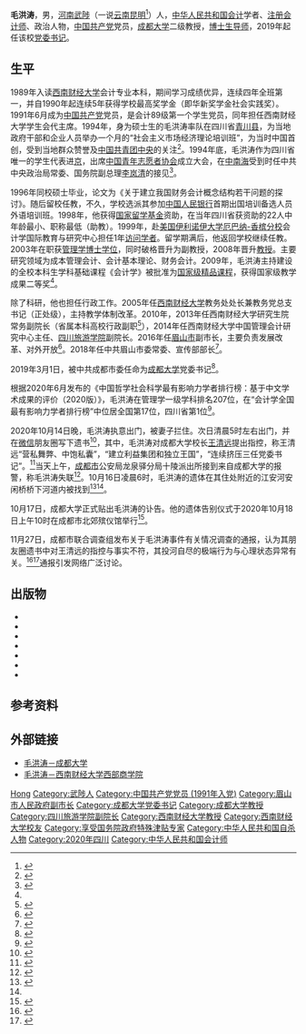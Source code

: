 {{Infobox officeholder
| 图像        = Mao Hongtao.jpg
| 图像说明    = 毛洪涛
| 职务1       = [[中国共产党|中国共产党]][[成都大学|成都大学]]委员会书记
| 就任日期1   = 2019年3月1日
| 卸任日期1   = {{box|2020年10月15日}}
| 1blankname1 = 校长
| 1namedata1  = [[王清远_(1965年)|王清远]]
| 前任1       = 罗波
| 继任1       = [[刘强_(1967年)|刘强]]
| 职务2       = [[眉山市|眉山市]]人民政府副市长
| 就任日期2   = 2016年11月2日<ref>{{cite web|title=眉山任免3名干部 毛洪涛任眉山市人民政府副市长|url=http://sc.people.com.cn/n2/2016/1103/c375498-29251093.html|publisher=人民网|date=2016-11-03|accessdate=2020-10-15|archivedate=2020-10-16|archiveurl=https://web.archive.org/web/20201016094952/http://sc.people.com.cn/n2/2016/1103/c375498-29251093.html|dead-url=no}}</ref>
| 卸任日期2   = 2018年12月7日<ref>{{cite web|title=关于接受毛洪涛辞去眉山市人民政府副市长职务的决定|url=http://www.mshw.net/xwzx/rsrm/201812/t20181208_387657.html|publisher=眉山新闻网|date=2018-12-08|accessdate=2020-10-15|archivedate=2020-10-16|archiveurl=https://web.archive.org/web/20201016095040/http://www.mshw.net/xwzx/rsrm/201812/t20181208_387657.html|dead-url=no}}</ref>
| 前任2       = 
| 继任2       = 
| 姓名        = 毛洪涛
| 原名        = 
| 出生日期    = {{birth date|1970|11|29}}
| 出生地点    = {{CHN}}
| 逝世日期    = {{death date and age|2020|10|15|1970|11|29}}
| 逝世地点    = {{CHN}}[[四川省|四川省]][[成都市|成都市]]
| 死因        = 投河自杀
| 民族        = [[汉族|汉族]]
| 籍贯        = [[河南省|河南]][[武陟县|武陟]]
| 政党        = {{CPC}}
| 职业        = 会计学者、注册会计师、政治人物
| 父母        = 
| 配偶        = <!--{{marriage|姓名|}} -->
| 子女        = 
| 亲属        = 
| 信仰        = 
| 母校        = [[西南财经大学|西南财经大学]]
| 网站        = 
| 签名        = 
| 脚注        = 
| 经历     = 
*[[西南财经大学|西南财经大学]]发展规划处副处长<br/>（2001年11月－2005年6月）
*西南财经大学教务处处长<br/>（2005年6月－2013年6月）
*西南财经大学研究生院常务副院长<br/>（2013年6月－2014年5月）
*[[四川旅游学院|四川旅游学院]]副院长<br/>（2014年5月－2016年9月）
*[[眉山市|眉山市]]人民政府副市长<br/>（2016年11月－2018年12月）
*中共眉山市委常委、宣传部部长<br/>（2018年12月－2019年3月）
*中共[[成都大学|成都大学]]委员会书记<br/>（2019年3月－2020年10月）
}}
'''毛洪涛'''{{BD|1970年|11月29日|2020年|10月15日|catIdx=Mao毛}}，男，[[河南省|河南]][[武陟县|武陟]]（一说[[云南省|云南]][[昆明市|昆明]]<ref>{{cite journal |author1=毛洪涛 |author2=张正勇 |title=我国环境审计目标研究: 评估与展望 |journal=财会通讯 |date=2009 |issue=33 |pages=86-89 |issn=1002-8072}}</ref>）人，[[中华人民共和国|中华人民共和国]][[会计学|会计]]学者、[[中国注册会计师|注册会计师]]、政治人物，[[中国共产党|中国共产党]]党员，[[成都大学|成都大学]]二级教授，[[博士生导师|博士生导师]]，2019年起任该校[[党委书记|党委书记]]。

==生平==
1989年入读[[西南财经大学|西南财经大学]]会计专业本科，期间学习成绩优异，连续四年全班第一，并自1990年起连续5年获得学校最高奖学金（即华新奖学金社会实践奖）。1991年6月成为[[中国共产党|中国共产党]]党员，是会计89级第一个学生党员，同年担任西南财经大学学生会代主席。1994年，身为硕士生的毛洪涛率队在四川省[[青川县|青川县]]，为当地政府干部和企业人员举办一个月的“社会主义市场经济理论培训班”，为当时中国首创，受到当地群众赞誉及[[中国共产主义青年团中央委员会|中国共青团中央]]的关注<ref name=f1>{{Cite book|title=大领军 财政部全国会计领军人才培养工程全记录|last=《中国会计报》编辑部著|publisher=[[立信会计出版社|立信会计出版社]]|year=2011-09|isbn=978-7-5429-3093-4|location=上海|pages=252}}</ref>。1994年底，毛洪涛作为四川省唯一的学生代表进[[北京市|京]]，出席[[中国青年志愿者协会|中国青年志愿者协会]]成立大会，在[[中南海|中南海]]受到时任中共中央政治局常委、国务院副总理[[李岚清|李岚清]]的接见<ref>{{cite web|title=毛洪涛: 一位会计老师的可参考路径|url=http://news.esnai.com/2010/0424/52831.shtml|accessdate=2020-10-15|date=2010-04-24|publisher=中国会计报|archiveurl=https://web.archive.org/web/20201016095206/http://news.esnai.com/2010/0424/52831.shtml|archivedate=2020-10-16|dead-url=no}}</ref>。

1996年同校硕士毕业，论文为《关于建立我国财务会计概念结构若干问题的探讨》。随后留校任教，不久，学校选派其参加[[中国人民银行|中国人民银行]]首期出国培训备选人员外语培训班。1998年，他获得[[国家留学基金委员会|国家留学基金]]资助，在当年四川省获资助的22人中年龄最小、职称最低（助教）。1999年，赴[[美国|美国]][[伊利诺伊大学厄巴纳-香槟分校|伊利诺伊大学厄巴纳-香槟分校]]会计学国际教育与研究中心担任1年[[访问学者|访问学者]]。留学期满后，他返回学校继续任教。2003年在职获[[管理学|管理学]][[博士学位|博士学位]]，同时破格晋升为副教授，2008年晋升[[教授|教授]]。主要研究领域为成本管理会计、会计基本理论、财务会计。2009年，毛洪涛主持建设的全校本科生学科基础课程《会计学》被批准为[[国家级精品课程|国家级精品课程]]，获得国家级教学成果二等奖<ref name=f1 />。

除了科研，他也担任行政工作。2005年任[[西南财经大学|西南财经大学]]教务处处长兼教务党总支书记（正处级），主持教学体制改革。2010年，2013年任西南财经大学研究生院常务副院长（省属本科高校行政副职<ref>{{cite web |title=干部考察预告(毛洪涛） |url=https://dwgk.swufe.edu.cn/info/1011/1036.htm |publisher=西南财经大学党务办公室 |date=2014-04-29 |access-date=2020-10-17 |archive-date=2020-10-17 |archive-url=https://web.archive.org/web/20201017142534/https://dwgk.swufe.edu.cn/info/1011/1036.htm |dead-url=no }}</ref>），2014年任西南财经大学中国管理会计研究中心主任、[[四川旅游学院|四川旅游学院]]副院长。2016年任[[眉山市|眉山市]]副市长，主要负责发展改革、对外开放<ref>{{cite web |author1=章亚梅 |author2=雷蕾 |title=四川眉山市长率新班子到政协“串门” |url=https://rmzxb.com.cn/c/2016-12-13/1211692.shtml |publisher=人民政协网 |date=2016-12-13 |access-date=2020-10-17 |archive-date=2021-03-17 |archive-url=https://web.archive.org/web/20210317052132/http://www.rmzxb.com.cn/c/2016-12-13/1211692.shtml |dead-url=no }}</ref>。2018年任中共眉山市委常委、宣传部部长<ref>{{cite web|title=成都大学党委书记毛洪涛疑失联，学校已报警|url=https://www.thepaper.cn/newsDetail_forward_9571286|accessdate=2020-10-15|author=何利权|date=2020-10-15|publisher=澎湃新闻|archiveurl=https://web.archive.org/web/20201016095338/https://www.thepaper.cn/newsDetail_forward_9571286|archivedate=2020-10-16|dead-url=no}}</ref>。

2019年3月1日，被中共成都市委任命为[[成都大学|成都大学]]党委书记<ref>{{cite web|title=毛洪涛任成都大学党委书记|url=https://www.thepaper.cn/newsDetail_forward_3059054|accessdate=2020-10-15|date=2019-03-01|publisher=澎湃新闻|archiveurl=https://web.archive.org/web/20201016095413/https://www.thepaper.cn/newsDetail_forward_3059054|archivedate=2020-10-16|dead-url=no}}</ref>。

根据2020年6月发布的《中国哲学社会科学最有影响力学者排行榜：基于中文学术成果的评价（2020版）》，毛洪涛在管理学一级学科排名207位，在“会计学全国最有影响力学者排行榜”中位居全国第17位，四川省第1位<ref>{{cite web|title=真牛！成都大学三位教授荣登《中国哲学社会科学最有影响力学者排行榜》|url=https://www.sohu.com/a/404408491_469837|accessdate=2020-10-15|date=2020-06-27|publisher=搜狐|archiveurl=https://web.archive.org/web/20201016095510/https://www.sohu.com/a/404408491_469837|archivedate=2020-10-16|dead-url=no}}</ref>。

2020年10月14日晚，毛洪涛执意出门，被妻子拦住。次日清晨5时左右出门，并在[[微信|微信]]朋友圈写下遗书<ref>{{cite web |author=王璐璐 |title=成都大学党委书记毛洪涛失联前晚“非要出门” 被妻子看到凌晨3点 亲属称其近半年来状态不太好 |url=http://news.youth.cn/jsxw/202010/t20201016_12533215.htm |publisher=中国青年网 |date=2020-10-16 |access-date=2020-10-17 |archive-date=2020-11-08 |archive-url=https://web.archive.org/web/20201108040029/http://news.youth.cn/jsxw/202010/t20201016_12533215.htm |dead-url=no }}</ref>，其中，毛洪涛对成都大学校长[[王清远_(1965年)|王清远]]提出指控，称王清远“营私舞弊、中饱私囊”，“建立利益集团和独立王国”，“连续挤压三任党委书记”。<ref>{{cite news |title=成都大学书记之死撕破高校权斗腐败的遮羞布 |url=https://www.rfa.org/mandarin/yataibaodao/kejiaowen/bx-10192020110244.html |accessdate=2020-10-20 |agency=RFA |date=2020-10-19 |archive-date=2021-03-25 |archive-url=https://web.archive.org/web/20210325054329/https://www.rfa.org/mandarin/yataibaodao/kejiaowen/bx-10192020110244.html |dead-url=no }}</ref>当天上午，[[成都市|成都市]]公安局龙泉驿分局十陵派出所接到来自成都大学的报警，称毛洪涛失联<ref>{{cite web|title=成都大学党委书记毛洪涛疑似失联，属地派出所：已接到学校报警|url=http://www.bjnews.com.cn/news/2020/10/15/777806.html|accessdate=2020-10-15|author=刘瑞明|date=2020-10-15|publisher=[[新京报|新京报]]|archiveurl=https://web.archive.org/web/20201016095651/http://www.bjnews.com.cn/news/2020/10/15/777806.html|archivedate=2020-10-16|dead-url=no}}</ref>。10月16日凌晨6时，毛洪涛的遗体在其住处附近的江安河安闲桥桥下河道内被找到<ref>{{cite news|author=李微敖|title=成都大学党委书记毛洪涛的遗体已被找到|url=http://www.eeo.com.cn/2020/1016/422322.shtml|accessdate=2020-10-16|work=经济观察网|date=2020-10-16|archivedate=2020-10-16|archiveurl=https://web.archive.org/web/20201016095824/http://www.eeo.com.cn/2020/1016/422322.shtml|dead-url=no}}</ref><ref name=":0" />。

10月17日，成都大学正式贴出毛洪涛的讣告。他的遗体告别仪式于2020年10月18日上午10时在成都市北郊殡仪馆举行<ref>{{cite web |title=成都大学发出讣告：党委书记毛洪涛遗体告别仪式明日举行 |url=https://sichuan.scol.com.cn/ggxw/202010/57927288.html |publisher=四川在线 |date=2020-10-17 |access-date=2020-10-17 |archive-date=2020-11-08 |archive-url=https://web.archive.org/web/20201108040648/https://sichuan.scol.com.cn/ggxw/202010/57927288.html |dead-url=no }}</ref>。

11月27日，成都市联合调查组发布关于毛洪涛事件有关情况调查的通报，认为其朋友圈遗书中对王清远的指控与事实不符，其投河自尽的极端行为与心理状态异常有关。<ref>{{Cite web|title=成都市联合调查组关于毛洪涛事件有关情况调查的通报-中国新闻网|url=http://www.chinanews.com/m/sh/2020/11-27/9348849.shtml|accessdate=2020-11-27|work=www.chinanews.com}}</ref><ref name=":0">{{Cite web|title=成都市联合调查组通报毛洪涛事件调查情况|url=http://scnews.newssc.org/system/20201127/001128855.html|accessdate=|author=|date=2020-11-27|format=|publisher=四川新闻网|language=}}{{Dead link}}</ref>通报引发网络广泛讨论。

==出版物==
*{{cite book|editor=毛洪涛|title=会计学原理|date=2012|publisher=[[清华大学出版社|清华大学出版社]]|series=现代会计学精品系列教材|location=北京|isbn=9787512109117}}
*{{cite book|author=毛洪涛|title=解读企业会计准则：案例分析方法|date=2007|publisher=[[西南财经大学出版社|西南财经大学出版社]]|location=成都|isbn=9787810887274}}
*{{cite book|author=毛洪涛|title=业绩管理会计研究|date=2007|publisher=西南财经大学出版社|location=成都|isbn=9787810887281}}
*{{cite book|author=毛洪涛等著|title=工程项目成本控制问题研究 中国国有大型铁路施工企业的实地研究|date=2007|publisher=[[东北财经大学出版社|东北财经大学出版社]]|location=大连|isbn=978-7-5654-0554-9}}
*{{cite book|author=毛洪涛，万云编著|title=会计最新制度、准则 深度阐释与案例分析|date=2004|publisher=[[立信会计出版社|立信会计出版社]]|location=上海|isbn=7-5429-1204-6}}
*{{cite book|author=毛洪涛|title=简明会计学原理|date=1993|publisher=[[电子科技大学出版社|电子科技大学出版社]]|location=成都|isbn=7-81016-571-2}}
*{{cite book|author=毛洪涛|title=简明审计学原理|date=1994|publisher=电子科技大学出版社|location=成都|isbn=7-81016-569-0}}

==参考资料==
{{reflist}}
== 外部链接 ==
* [https://www.cdu.edu.cn/static/webpage/xuexiaolingdao/show/maohogntao.html 毛洪涛－成都大学] {{Wayback|url=https://www.cdu.edu.cn/static/webpage/xuexiaolingdao/show/maohogntao.html |date=20201016082734 }}
* [http://wbs.swufe.edu.cn/cinfo_31.html 毛洪涛－西南财经大学西部商学院] {{Wayback|url=http://wbs.swufe.edu.cn/cinfo_31.html |date=20201019034838 }}

{{start box}}
{{s-ppo|cpc}}
{{succession box||[[何迎晓|何迎晓]]|[[中国共产党眉山市委员会|中国共产党眉山市委员会]]宣传部部长|2018年12月－2019年3月}}
{{succession box|[[罗波|罗波]]|刘强|[[中国共产党成都大学委员会|中国共产党成都大学委员会]]书记|2019年3月－2020年10月}}
{{end box}}

{{Authority control}}
{{DEFAULTSORT:Mao}}
[[Category:毛姓|Hong]]
[[Category:武陟人|Category:武陟人]]
[[Category:中国共产党党员_(1991年入党)|Category:中国共产党党员 (1991年入党)]]
[[Category:眉山市人民政府副市长|Category:眉山市人民政府副市长]]
[[Category:成都大学党委书记|Category:成都大学党委书记]]
[[Category:成都大学教授|Category:成都大学教授]]
[[Category:四川旅游学院副院长|Category:四川旅游学院副院长]]
[[Category:西南财经大学教授|Category:西南财经大学教授]]
[[Category:西南财经大学校友|Category:西南财经大学校友]]
[[Category:享受国务院政府特殊津贴专家|Category:享受国务院政府特殊津贴专家]]
[[Category:中华人民共和国自杀人物|Category:中华人民共和国自杀人物]]
[[Category:2020年四川|Category:2020年四川]]
[[Category:中华人民共和国会计师|Category:中华人民共和国会计师]]
